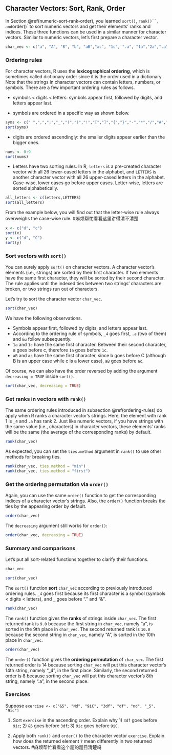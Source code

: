 ## Character Vectors: Sort, Rank, Order {#character-sort-rank-order}

In Section \@ref(numeric-sort-rank-order), you learned `sort()`, `rank()``, and `order()` to sort numeric vectors and get their elements' ranks and indices. These three functions can be used in a similar manner for character vectors. Similar to numeric vectors, let's first prepare a character vector.

```r
char_vec <- c("a", "A", "B", "b", "aB","ac", "1c", ".a", "1a","2a",".a","&u","3","_4")
```


### Ordering rules {#ordering-rules}

For character vectors, R uses the **lexicographical ordering**, which is sometimes called dictionary order since it is the order used in a dictionary. Note that the strings in character vectors can contain letters, numbers, or symbols. There are a few important ordering rules as follows.

- symbols < digits < letters: symbols appear first, followed by digits, and letters appear last.

- symbols are ordered in a specific way as shown below.

```r
syms <- c(" ",",",";","_","(",")","!","[","]","{","}","-","*","/","#","$","%","^","&","`","@","+","=","|","?","<",">",".")
sort(syms)
```

- digits are ordered ascendingly: the smaller digits appear earlier than the bigger ones.

```r
nums <- 0:9
sort(nums)
```

- Letters have two sorting rules. In R, `letters` is a pre-created character vector with all 26 lower-cased letters in the alphabet, and `LETTERS` is another character vector with all 26 upper-cased letters in the alphabet. Case-wise, lower cases go before upper cases. Letter-wise, letters are sorted alphabetically. 


```r
all_letters <- c(letters,LETTERS)
sort(all_letters)
```

From the example below, you will find out that the letter-wise rule always overweighs the case-wise rule. #麻烦帮忙看看这里讲得清不清楚

```r
x <- c("d", "c")
sort(x)
y <- c("d", "C")
sort(y)
```


### Sort vectors with `sort()`

You can surely apply `sort()` on character vectors. A character vector's elements (i.e., strings) are sorted by their first character. If two elements have the same first character, they will be sorted by their second character. The rule applies until the indexed ties between two strings' characters are broken, or two strings run out of characters.

Let's try to sort the character vector `char_vec`.

```r
sort(char_vec)
```

We have the following observations.

- Symbols appear first, followed by digits, and letters appear last.
- According to the ordering rule of symbols, `_4` goes first, `.a` (two of them) and `&u` follow subsequently.
- `1a` and `1c` have the same first character. Between their second character, a goes before c, therefore `1a` goes before `1c`.
- `aB` and `ac` have the same first character, since b goes before C (although B is an upper case while c is a lower case), `aB` goes before `ac`.

Of course, we can also have the order reversed by adding the argument `decreasing = TRUE` inside `sort()`. 

```r
sort(char_vec, decreasing = TRUE)
```

### Get ranks in vectors with `rank()`

The same ordering rules introduced in subsection \@ref(ordering-rules) do apply when R ranks a character vector's strings. Here, the element with rank 1 is `_4` and `.a` has rank 2. Just like numeric vectors, if you have strings with the same value (i.e., characters) in character vectors, these elements' ranks will be the same (the average of the corresponding ranks) by default. 

```r
rank(char_vec)
```

As expected, you can set the `ties.method` argument in `rank()` to use other methods for breaking ties. 

```r
rank(char_vec, ties.method = "min")
rank(char_vec, ties.method = "first")
```

### Get the ordering permutation via `order()`

Again, you can use the same `order()` function to get the corresponding indices of a character vector's strings. Also, the `order()` function breaks the ties by the appearing order by default. 

```r
order(char_vec)
```

The `decreasing` argument still works for `order()`:

```r
order(char_vec, decreasing = TRUE)
```

### Summary and comparisons

Let's put all sort-related functions together to clarify their functions.

```r
char_vec
```

```r
sort(char_vec)
```

The `sort()` function **sort** `char_vec` according to previously introduced ordering rules. `_4` goes first because its first character is a symbol (symbols < digits < letters), and `_` goes before "." and "&".

```r
rank(char_vec)
```

The `rank()` function gives the **ranks** of strings inside `char_vec`. The first returned rank is `9.0` because the first string in `char_vec`, namely "a", is sorted in the 9th place in `char_vec`. The second returned rank is `10.0` because the second string in `char_vec`, namely "A", is sorted in the 10th place in `char_vec`.

```r
order(char_vec)
```

The `order()` function gives the **ordering permutation** of `char_vec`. The first returned order is 14 because sorting `char_vec` will put this character vector's 14th string, namely "_4", in the first place. Similarly, the second returned order is 8 because sorting `char_vec` will put this character vector's 8th string, namely ".a", in the second place.

### Exercises

Suppose `exercise <- c("&5", "Nd", "9iC", "3df", "df", "nd", "_5", "9ic")`

1. Sort `exercise` in the  ascending order. Explain why 1) `3df` goes before `9ic`; 2) `&5` goes before `3df`; 3) `9ic` goes before `9iC`.

2. Apply both `rank()` and `order()` to the character vector `exercise`. Explain how does the returned element `7` mean differently in two returned vectors. #麻烦帮忙看看这个题的题目清楚吗



